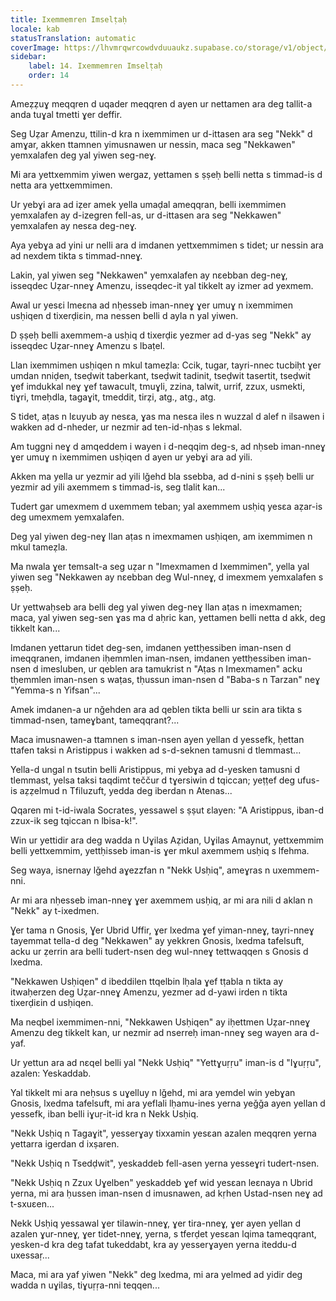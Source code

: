 ```yaml
---
title: Ixemmemren Imselṭaḥ
locale: kab
statusTranslation: automatic
coverImage: https://lhvmrqwrcowdvduuaukz.supabase.co/storage/v1/object/public/strapi-uploads/small_cover-tratado-de-psicologia-revolucionaria.webp-5e15e1cec4e0ebebcde5d7fc7565d8fd.webp
sidebar:
    label: 14. Ixemmemren Imselṭaḥ
    order: 14
---
```

Ameẓẓuɣ meqqren d uqader meqqren d ayen ur nettamen ara deg tallit-a anda tuɣal tmetti ɣer deffir.

Seg Uẓar Amenzu, ttilin-d kra n ixemmimen ur d-ittasen ara seg "Nekk" d amɣar, akken ttamnen yimusnawen ur nessin, maca seg "Nekkawen" yemxalafen deg yal yiwen seg-neɣ.

Mi ara yettxemmim yiwen wergaz, yettamen s ṣṣeḥ belli netta s timmad-is d netta ara yettxemmimen.

Ur yebɣi ara ad iẓer amek yella umaḍal ameqqran, belli ixemmimen yemxalafen ay d-izegren fell-as, ur d-ittasen ara seg "Nekkawen" yemxalafen ay nesɛa deg-neɣ.

Aya yebɣa ad yini ur nelli ara d imdanen yettxemmimen s tidet; ur nessin ara ad nexdem tikta s timmad-nneɣ.

Lakin, yal yiwen seg "Nekkawen" yemxalafen ay nɛebban deg-neɣ, isseqdec Uẓar-nneɣ Amenzu, isseqdec-it yal tikkelt ay izmer ad yexmem.

Awal ur yesɛi lmeɛna ad nḥesseb iman-nneɣ ɣer umuɣ n ixemmimen usḥiqen d tixerḍiɛin, ma nessen belli d ayla n yal yiwen.

D ṣṣeḥ belli axemmem-a usḥiq d tixerḍiɛ yezmer ad d-yas seg "Nekk" ay isseqdec Uẓar-nneɣ Amenzu s lbaṭel.

Llan ixemmimen usḥiqen n mkul tameẓla: Ccik, tugar, tayri-nnec tucbiḥt ɣer umdan nniḍen, tseḍwit taberkant, tseḍwit tadinit, tseḍwit tasertit, tseḍwit ɣef imdukkal neɣ ɣef tawacult, tmuɣli, zzina, talwit, urrif, zzux, usmekti, tiɣri, tmeḥdla, tagaɣit, tmeddit, tirẓi, atg., atg., atg.

S tidet, aṭas n lɛuyub ay nesɛa, ɣas ma nesɛa iles n wuzzal d alef n ilsawen i wakken ad d-nheder, ur nezmir ad ten-id-nḥas s lekmal.

Am tuggni neɣ d amqeddem i wayen i d-neqqim deg-s, ad nḥseb iman-nneɣ ɣer umuɣ n ixemmimen usḥiqen d ayen ur yebɣi ara ad yili.

Akken ma yella ur yezmir ad yili lǧehd bla ssebba, ad d-nini s ṣṣeḥ belli ur yezmir ad yili axemmem s timmad-is, seg tlalit kan...

Tudert gar umexmem d uxemmem teban; yal axemmem usḥiq yesɛa aẓar-is deg umexmem yemxalafen.

Deg yal yiwen deg-neɣ llan aṭas n imexmamen usḥiqen, am ixemmimen n mkul tameẓla.

Ma nwala ɣer temsalt-a seg uẓar n "Imexmamen d Ixemmimen", yella yal yiwen seg "Nekkawen ay nɛebban deg Wul-nneɣ, d imexmem yemxalafen s ṣṣeḥ.

Ur yettwaḥseb ara belli deg yal yiwen deg-neɣ llan aṭas n imexmamen; maca, yal yiwen seg-sen ɣas ma d aḥric kan, yettamen belli netta d akk, deg tikkelt kan...

Imdanen yettarun tidet deg-sen, imdanen yettḥessiben iman-nsen d imeqqranen, imdanen iḥemmlen iman-nsen, imdanen yettḥessiben iman-nsen d imesluben, ur qeblen ara tamukrist n "Aṭas n Imexmamen" acku tḥemmlen iman-nsen s waṭas, tḥussun iman-nsen d "Baba-s n Tarzan" neɣ "Yemma-s n Yifsan"...

Amek imdanen-a ur nǧehden ara ad qeblen tikta belli ur sɛin ara tikta s timmad-nsen, tameɣbant, tameqqrant?...

Maca imusnawen-a ttamnen s iman-nsen ayen yellan d yessefk, ḥettan ttafen taksi n Aristippus i wakken ad s-d-seknen tamusni d tlemmast...

Yella-d ungal n tsutin belli Aristippus, mi yebɣa ad d-yesken tamusni d tlemmast, yelsa taksi taqdimt teččur d tɣersiwin d tqiccan; yeṭṭef deg ufus-is aẓẓelmud n Tfiluzuft, yedda deg iberdan n Atenas...

Qqaren mi t-id-iwala Socrates, yessawel s ṣṣut ɛlayen: "A Aristippus, iban-d zzux-ik seg tqiccan n lbisa-k!".

Win ur yettidir ara deg wadda n Uɣilas Aẓidan, Uɣilas Amaynut, yettxemmim belli yettxemmim, yettḥisseb iman-is ɣer mkul axemmem usḥiq s lfehma.

Seg waya, isnernay lǧehd aɣezzfan n "Nekk Usḥiq", ameɣras n uxemmem-nni.

Ar mi ara nḥesseb iman-nneɣ ɣer axemmem usḥiq, ar mi ara nili d aklan n "Nekk" ay t-ixedmen.

Ɣer tama n Gnosis, Ɣer Ubrid Uffir, ɣer lxedma ɣef yiman-nneɣ, tayri-nneɣ tayemmat tella-d deg "Nekkawen" ay yekkren Gnosis, lxedma tafelsuft, acku ur ẓerrin ara belli tudert-nsen deg wul-nneɣ tettwaqqen s Gnosis d lxedma.

"Nekkawen Usḥiqen" d ibeddilen ttqelbin lḥala ɣef tṭabla n tikta ay itwaḥerzen deg Uẓar-nneɣ Amenzu, yezmer ad d-yawi irden n tikta tixerḍiɛin d usḥiqen.

Ma neqbel ixemmimen-nni, "Nekkawen Usḥiqen" ay iḥettmen Uẓar-nneɣ Amenzu deg tikkelt kan, ur nezmir ad nserreḥ iman-nneɣ seg wayen ara d-yaf.

Ur yettun ara ad nɛqel belli yal "Nekk Usḥiq" "Yettɣuṛṛu" iman-is d "Iɣuṛṛu", azalen: Yeskaddab.

Yal tikkelt mi ara neḥsus s uɣelluy n lǧehd, mi ara yemdel win yebɣan Gnosis, lxedma tafelsuft, mi ara yeflali lḥamu-ines yerna yeǧǧa ayen yellan d yessefk, iban belli iɣuṛ-it-id kra n Nekk Usḥiq.

"Nekk Usḥiq n Tagaɣit", yesserɣay tixxamin yesɛan azalen meqqren yerna yettarra igerdan d ixṣaren.

"Nekk Usḥiq n Tsedḍwit", yeskaddeb fell-asen yerna yesseɣri tudert-nsen.

"Nekk Usḥiq n Zzux Uɣelben" yeskaddeb ɣef wid yesɛan leɛnaya n Ubrid yerna, mi ara ḥussen iman-nsen d imusnawen, ad kṛhen Ustad-nsen neɣ ad t-sxuɛen...

Nekk Usḥiq yessawal ɣer tilawin-nneɣ, ɣer tira-nneɣ, ɣer ayen yellan d azalen ɣur-nneɣ, ɣer tidet-nneɣ, yerna, s tferḍet yesɛan lqima tameqqrant, yesken-d kra deg tafat tukeddabt, kra ay yesserɣayen yerna iteddu-d uxessaṛ...

Maca, mi ara yaf yiwen "Nekk" deg lxedma, mi ara yelmed ad yidir deg wadda n uɣilas, tiɣuṛṛa-nni teqqen...

